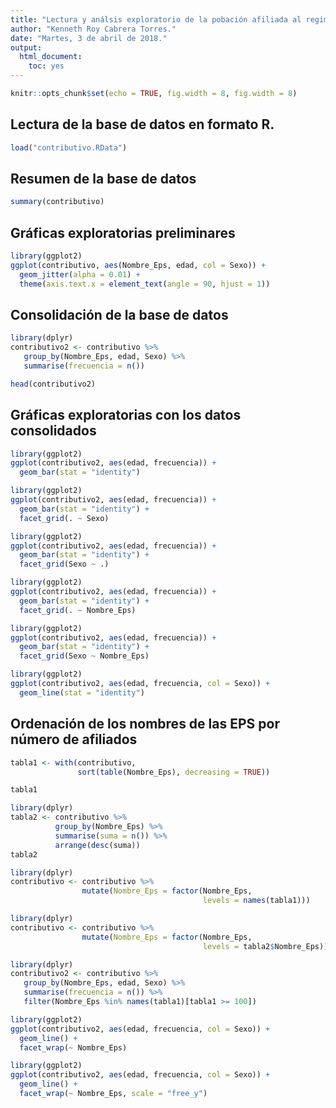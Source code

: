 ```yaml
---
title: "Lectura y análsis exploratorio de la pobación afiliada al regimen contributivo."
author: "Kenneth Roy Cabrera Torres."
date: "Martes, 3 de abril de 2018."
output: 
  html_document: 
    toc: yes
---
```


```r
knitr::opts_chunk$set(echo = TRUE, fig.width = 8, fig.width = 8)
```

## Lectura de la base de datos en formato R.

```r
load("contributivo.RData")
```

## Resumen de la base de datos

```r
summary(contributivo)
```

## Gráficas exploratorias preliminares

```r
library(ggplot2)
ggplot(contributivo, aes(Nombre_Eps, edad, col = Sexo)) +
  geom_jitter(alpha = 0.01) +
  theme(axis.text.x = element_text(angle = 90, hjust = 1))
```

## Consolidación de la base de datos

```r
library(dplyr)
contributivo2 <- contributivo %>%
   group_by(Nombre_Eps, edad, Sexo) %>%
   summarise(frecuencia = n())

head(contributivo2)
```



## Gráficas exploratorias con los datos consolidados

```r
library(ggplot2)
ggplot(contributivo2, aes(edad, frecuencia)) +
  geom_bar(stat = "identity")
```


```r
library(ggplot2)
ggplot(contributivo2, aes(edad, frecuencia)) +
  geom_bar(stat = "identity") +
  facet_grid(. ~ Sexo)
```

```r
library(ggplot2)
ggplot(contributivo2, aes(edad, frecuencia)) +
  geom_bar(stat = "identity") +
  facet_grid(Sexo ~ .)
```


```r
library(ggplot2)
ggplot(contributivo2, aes(edad, frecuencia)) +
  geom_bar(stat = "identity") +
  facet_grid(. ~ Nombre_Eps)
```

```r
library(ggplot2)
ggplot(contributivo2, aes(edad, frecuencia)) +
  geom_bar(stat = "identity") +
  facet_grid(Sexo ~ Nombre_Eps)
```

```r
library(ggplot2)
ggplot(contributivo2, aes(edad, frecuencia, col = Sexo)) +
  geom_line(stat = "identity") 
```

## Ordenación de los nombres de las EPS por número de afiliados

```r
tabla1 <- with(contributivo,
               sort(table(Nombre_Eps), decreasing = TRUE))

tabla1
```

```r
library(dplyr)
tabla2 <- contributivo %>%
          group_by(Nombre_Eps) %>%
          summarise(suma = n()) %>%
          arrange(desc(suma))
tabla2
```

```r
library(dplyr)
contributivo <- contributivo %>%
                mutate(Nombre_Eps = factor(Nombre_Eps,
                                           levels = names(tabla1)))
```


```r
library(dplyr)
contributivo <- contributivo %>%
                mutate(Nombre_Eps = factor(Nombre_Eps,
                                           levels = tabla2$Nombre_Eps))
```


```r
library(dplyr)
contributivo2 <- contributivo %>%
   group_by(Nombre_Eps, edad, Sexo) %>%
   summarise(frecuencia = n()) %>%
   filter(Nombre_Eps %in% names(tabla1)[tabla1 >= 100])
```

```r
library(ggplot2)
ggplot(contributivo2, aes(edad, frecuencia, col = Sexo)) +
  geom_line() +
  facet_wrap(~ Nombre_Eps)
```


```r
library(ggplot2)
ggplot(contributivo2, aes(edad, frecuencia, col = Sexo)) +
  geom_line() +
  facet_wrap(~ Nombre_Eps, scale = "free_y")
```

